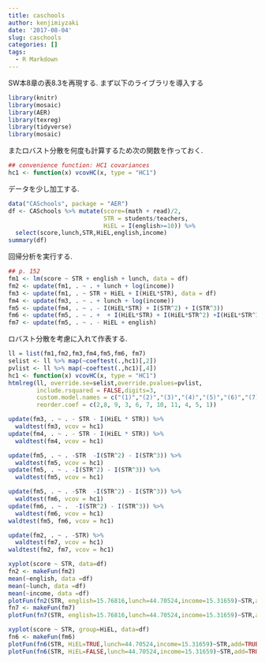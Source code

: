 ```yaml
---
title: caschools
author: kenjimiyzaki
date: '2017-08-04'
slug: caschools
categories: []
tags:
  - R Markdown
---
```


SW本8章の表8.3を再現する. まず以下のライブラリを導入する
```r
library(knitr)
library(mosaic)
library(AER)
library(texreg)
library(tidyverse)
library(mosaic)
```

またロバスト分散を何度も計算するため次の関数を作っておく.
```r
## convenience function: HC1 covariances
hc1 <- function(x) vcovHC(x, type = "HC1")
```

データを少し加工する.
```r
data("CASchools", package = "AER")
df <- CASchools %>% mutate(score=(math + read)/2,
                           STR = students/teachers,
                           HiEL = I(english>=10)) %>%
  select(score,lunch,STR,HiEL,english,income)
summary(df)
```

回帰分析を実行する.
```r
## p. 152
fm1 <- lm(score ~ STR + english + lunch, data = df)
fm2 <- update(fm1, . ~ . + lunch + log(income))
fm3 <- update(fm1, . ~ STR + HiEL + I(HiEL*STR), data = df)
fm4 <- update(fm3, . ~ . + lunch + log(income))
fm5 <- update(fm4, . ~ . - I(HiEL*STR) + I(STR^2) + I(STR^3))
fm6 <- update(fm5, . ~ . +  + I(HiEL*STR) + I(HiEL*STR^2) +I(HiEL*STR^3))
fm7 <- update(fm5, . ~ . - HiEL + english)
```

ロバスト分散を考慮に入れて作表する.
```r
ll = list(fm1,fm2,fm3,fm4,fm5,fm6, fm7)
selist <- ll %>% map(~coeftest(.,hc1)[,2])
pvlist <- ll %>% map(~coeftest(.,hc1)[,4])
hc1 <- function(x) vcovHC(x, type = "HC1")
htmlreg(ll, override.se=selist,override.pvalues=pvlist,
        include.rsquared = FALSE,digits=3,
        custom.model.names = c("(1)","(2)","(3)","(4)","(5)","(6)","(7)"),
        reorder.coef = c(2,8, 9, 3, 6, 7, 10, 11, 4, 5, 1))
```



```r
update(fm3, . ~ . - STR - I(HiEL * STR)) %>% 
  waldtest(fm3, vcov = hc1)
update(fm4, . ~ . - STR - I(HiEL * STR)) %>% 
  waldtest(fm4, vcov = hc1)

update(fm5, . ~ . -STR  -I(STR^2) - I(STR^3)) %>% 
  waldtest(fm5, vcov = hc1)
update(fm5, . ~ . -I(STR^2) - I(STR^3)) %>% 
  waldtest(fm5, vcov = hc1)

update(fm5, . ~ . -STR  -I(STR^2) - I(STR^3)) %>% 
  waldtest(fm6, vcov = hc1)
update(fm6, . ~ .  -I(STR^2) - I(STR^3)) %>%
  waldtest(fm6, vcov = hc1)
waldtest(fm5, fm6, vcov = hc1)

update(fm2, . ~ . -STR) %>%
  waldtest(fm7, vcov = hc1)
waldtest(fm2, fm7, vcov = hc1)
```

```r
xyplot(score ~ STR, data=df)
fn2 <- makeFun(fm2)
mean(~english, data =df)
mean(~lunch, data =df)
mean(~income, data =df)
plotFun(fn2(STR, english=15.76816,lunch=44.70524,income=15.31659)~STR,add=TRUE)
fn7 <- makeFun(fm7)
plotFun(fn7(STR, english=15.76816,lunch=44.70524,income=15.31659)~STR,add=TRUE,col=2)
```


```r
xyplot(score ~ STR, group=HiEL, data=df)
fn6 <- makeFun(fm6)
plotFun(fn6(STR, HiEL=TRUE,lunch=44.70524,income=15.31659)~STR,add=TRUE)
plotFun(fn6(STR, HiEL=FALSE,lunch=44.70524,income=15.31659)~STR,add=TRUE,col=2)
```


 
